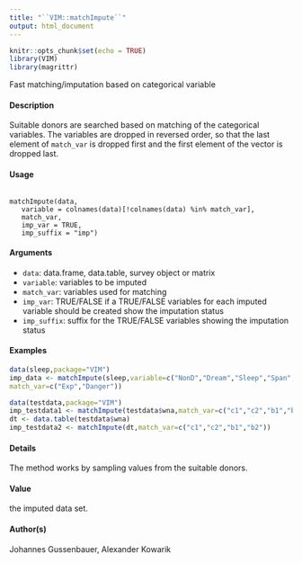---
title: "``VIM::matchImpute``"
output: html_document
---

```{r setup, include=FALSE}
knitr::opts_chunk$set(echo = TRUE)
library(VIM)
library(magrittr)
```

Fast matching/imputation based on categorical variable

#### Description 

Suitable donors are searched based on matching of the categorical variables. 
The variables are dropped in reversed order, so that the last element of ``match_var`` is dropped first and the first element of the vector is dropped last.

#### Usage 
<pre><code>
matchImpute(data, 
   variable = colnames(data)[!colnames(data) %in% match_var],
   match_var, 
   imp_var = TRUE, 
   imp_suffix = "imp")
</code></pre>

#### Arguments
* ``data``: data.frame, data.table, survey object or matrix
* ``variable``: variables to be imputed
* ``match_var``: variables used for matching
* ``imp_var``: TRUE/FALSE if a TRUE/FALSE variables for each imputed variable should be created show the imputation status
* ``imp_suffix``: suffix for the TRUE/FALSE variables showing the imputation status


#### Examples 
```{r}
data(sleep,package="VIM")
imp_data <- matchImpute(sleep,variable=c("NonD","Dream","Sleep","Span","Gest"),
match_var=c("Exp","Danger"))
```


```{r}
data(testdata,package="VIM")
imp_testdata1 <- matchImpute(testdata$wna,match_var=c("c1","c2","b1","b2"))
dt <- data.table(testdata$wna)
imp_testdata2 <- matchImpute(dt,match_var=c("c1","c2","b1","b2"))
```
#### Details 

The method works by sampling values from the suitable donors.

#### Value
the imputed data set.

#### Author(s)
Johannes Gussenbauer, Alexander Kowarik
